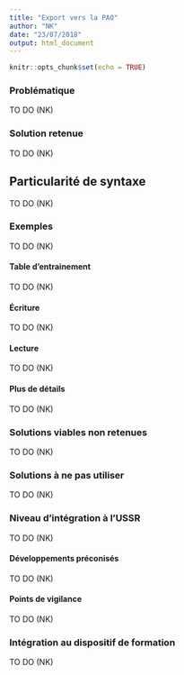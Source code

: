 ```yaml
---
title: "Export vers la PAO"
author: "NK"
date: "23/07/2018"
output: html_document
---
```


```r
knitr::opts_chunk$set(echo = TRUE)
```

### Problématique

TO DO (NK)

### Solution retenue

TO DO (NK)

## Particularité de syntaxe

TO DO (NK)

### Exemples

TO DO (NK)

#### Table d'entrainement

TO DO (NK)

#### Écriture

TO DO (NK)

#### Lecture

TO DO (NK)

#### Plus de détails

TO DO (NK)

### Solutions viables non retenues

TO DO (NK)

### Solutions à ne pas utiliser

TO DO (NK)

### Niveau d'intégration à l'USSR

TO DO (NK)

#### Développements préconisés

TO DO (NK)

#### Points de vigilance

TO DO (NK)

### Intégration au dispositif de formation

TO DO (NK)